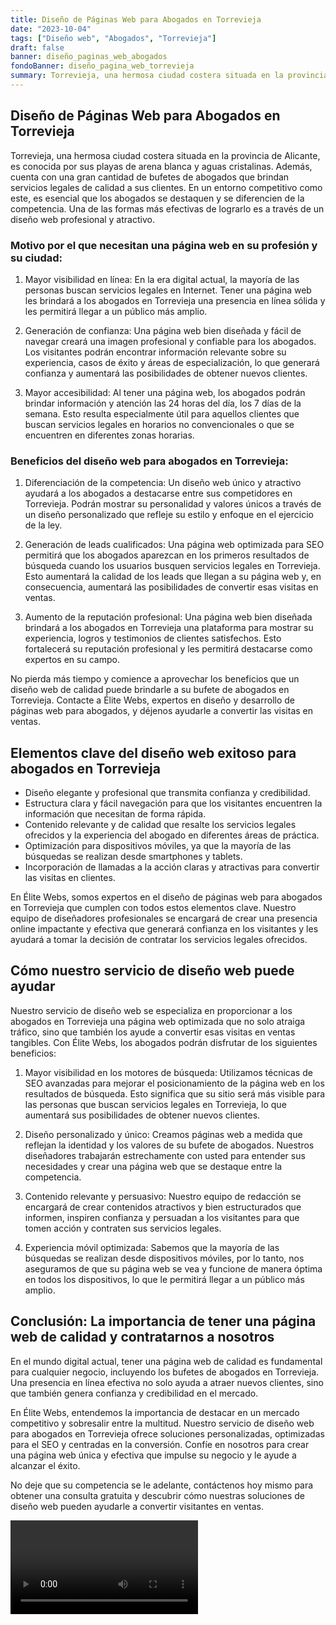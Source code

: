 ```yaml
---
title: Diseño de Páginas Web para Abogados en Torrevieja
date: "2023-10-04"
tags: ["Diseño web", "Abogados", "Torrevieja"]
draft: false
banner: diseño_paginas_web_abogados
fondoBanner: diseño_pagina_web_torrevieja
summary: Torrevieja, una hermosa ciudad costera situada en la provincia de Alicante, es conocida por sus playas de arena blanca y aguas cristalinas. Además, cuenta con una gran cantidad de bufetes de abogados que brindan servicios legales de calidad a sus clientes. En un entorno competitivo como este, es esencial que los abogados se destaquen y se diferencien de la competencia. Una de las formas más efectivas de lograrlo es a través de un diseño web profesional y atractivo.
---
```



## Diseño de Páginas Web para Abogados en Torrevieja

Torrevieja, una hermosa ciudad costera situada en la provincia de Alicante, es conocida por sus playas de arena blanca y aguas cristalinas. Además, cuenta con una gran cantidad de bufetes de abogados que brindan servicios legales de calidad a sus clientes. En un entorno competitivo como este, es esencial que los abogados se destaquen y se diferencien de la competencia. Una de las formas más efectivas de lograrlo es a través de un diseño web profesional y atractivo.

### Motivo por el que necesitan una página web en su profesión y su ciudad:

1. Mayor visibilidad en línea: En la era digital actual, la mayoría de las personas buscan servicios legales en Internet. Tener una página web les brindará a los abogados en Torrevieja una presencia en línea sólida y les permitirá llegar a un público más amplio.

2. Generación de confianza: Una página web bien diseñada y fácil de navegar creará una imagen profesional y confiable para los abogados. Los visitantes podrán encontrar información relevante sobre su experiencia, casos de éxito y áreas de especialización, lo que generará confianza y aumentará las posibilidades de obtener nuevos clientes.

3. Mayor accesibilidad: Al tener una página web, los abogados podrán brindar información y atención las 24 horas del día, los 7 días de la semana. Esto resulta especialmente útil para aquellos clientes que buscan servicios legales en horarios no convencionales o que se encuentren en diferentes zonas horarias.

### Beneficios del diseño web para abogados en Torrevieja:

1. Diferenciación de la competencia: Un diseño web único y atractivo ayudará a los abogados a destacarse entre sus competidores en Torrevieja. Podrán mostrar su personalidad y valores únicos a través de un diseño personalizado que refleje su estilo y enfoque en el ejercicio de la ley.

2. Generación de leads cualificados: Una página web optimizada para SEO permitirá que los abogados aparezcan en los primeros resultados de búsqueda cuando los usuarios busquen servicios legales en Torrevieja. Esto aumentará la calidad de los leads que llegan a su página web y, en consecuencia, aumentará las posibilidades de convertir esas visitas en ventas.

3. Aumento de la reputación profesional: Una página web bien diseñada brindará a los abogados en Torrevieja una plataforma para mostrar su experiencia, logros y testimonios de clientes satisfechos. Esto fortalecerá su reputación profesional y les permitirá destacarse como expertos en su campo.

No pierda más tiempo y comience a aprovechar los beneficios que un diseño web de calidad puede brindarle a su bufete de abogados en Torrevieja. Contacte a Élite Webs, expertos en diseño y desarrollo de páginas web para abogados, y déjenos ayudarle a convertir las visitas en ventas.

<GifSeo />

<Cta />

## Elementos clave del diseño web exitoso para abogados en Torrevieja

- Diseño elegante y profesional que transmita confianza y credibilidad.
- Estructura clara y fácil navegación para que los visitantes encuentren la información que necesitan de forma rápida.
- Contenido relevante y de calidad que resalte los servicios legales ofrecidos y la experiencia del abogado en diferentes áreas de práctica.
- Optimización para dispositivos móviles, ya que la mayoría de las búsquedas se realizan desde smartphones y tablets.
- Incorporación de llamadas a la acción claras y atractivas para convertir las visitas en clientes.

En Élite Webs, somos expertos en el diseño de páginas web para abogados en Torrevieja que cumplen con todos estos elementos clave. Nuestro equipo de diseñadores profesionales se encargará de crear una presencia online impactante y efectiva que generará confianza en los visitantes y les ayudará a tomar la decisión de contratar los servicios legales ofrecidos.

## Cómo nuestro servicio de diseño web puede ayudar

Nuestro servicio de diseño web se especializa en proporcionar a los abogados en Torrevieja una página web optimizada que no solo atraiga tráfico, sino que también los ayude a convertir esas visitas en ventas tangibles. Con Élite Webs, los abogados podrán disfrutar de los siguientes beneficios:

1. Mayor visibilidad en los motores de búsqueda: Utilizamos técnicas de SEO avanzadas para mejorar el posicionamiento de la página web en los resultados de búsqueda. Esto significa que su sitio será más visible para las personas que buscan servicios legales en Torrevieja, lo que aumentará sus posibilidades de obtener nuevos clientes.

2. Diseño personalizado y único: Creamos páginas web a medida que reflejan la identidad y los valores de su bufete de abogados. Nuestros diseñadores trabajarán estrechamente con usted para entender sus necesidades y crear una página web que se destaque entre la competencia.

3. Contenido relevante y persuasivo: Nuestro equipo de redacción se encargará de crear contenidos atractivos y bien estructurados que informen, inspiren confianza y persuadan a los visitantes para que tomen acción y contraten sus servicios legales.

4. Experiencia móvil optimizada: Sabemos que la mayoría de las búsquedas se realizan desde dispositivos móviles, por lo tanto, nos aseguramos de que su página web se vea y funcione de manera óptima en todos los dispositivos, lo que le permitirá llegar a un público más amplio.

## Conclusión: La importancia de tener una página web de calidad y contratarnos a nosotros

En el mundo digital actual, tener una página web de calidad es fundamental para cualquier negocio, incluyendo los bufetes de abogados en Torrevieja. Una presencia en línea efectiva no solo ayuda a atraer nuevos clientes, sino que también genera confianza y credibilidad en el mercado.

En Élite Webs, entendemos la importancia de destacar en un mercado competitivo y sobresalir entre la multitud. Nuestro servicio de diseño web para abogados en Torrevieja ofrece soluciones personalizadas, optimizadas para el SEO y centradas en la conversión. Confíe en nosotros para crear una página web única y efectiva que impulse su negocio y le ayude a alcanzar el éxito.

No deje que su competencia se le adelante, contáctenos hoy mismo para obtener una consulta gratuita y descubrir cómo nuestras soluciones de diseño web pueden ayudarle a convertir visitantes en ventas.

<Video />

<CtaBot job="Abogados" city="Torrevieja" />

<Gmaps query="Torrevieja+españa+maps" />
